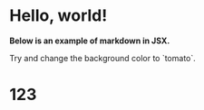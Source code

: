 # Hello, world!

**Below is an example of markdown in JSX.**

<div style={{ padding: '1rem', backgroundColor: 'violet' }}>
  Try and change the background color to `tomato`.
</div>

<h1>123</h1>
